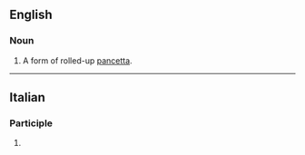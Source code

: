 ==English==

===Noun===
{{en-noun|-}}

# A form of rolled-up [[pancetta]].

----

==Italian==

===Participle===
{{head|it|past participle form}}

# {{feminine singular of|it|arrotolato}}